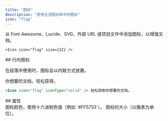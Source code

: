 ```yaml
---
title: "图标"
description: "使用主流图标库中的图标"
icon: "flag"
---
```



从 Font Awesome、Lucide、SVG、外部 URL 或项目文件中添加图标，以增强文档。

<Icon icon="flag" size={32} />

```mdx 图标示例
<Icon icon="flag" size={32} />
```

<div id="inline-icons">
  ## 行内图标
</div>

在段落中使用时，图标会以内联方式放置。

<Icon icon="flag" iconType="solid" /> 你想要的文档，轻松获得。

```markdown 内联图标示例
<Icon icon="flag" iconType="solid" /> 轻松获取你想要的文档。
```

<div id="properties">
  ## 属性
</div>

<IconsRequired />

<ResponseField name="color" type="string">
  图标颜色，使用十六进制色值（例如 `#FF5733`）。
</ResponseField>

<ResponseField name="size" type="number">
  图标的大小（以像素为单位）。
</ResponseField>